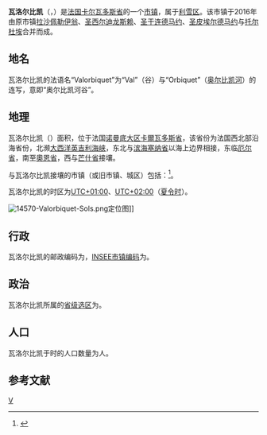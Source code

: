 {{noteTA|G1=法国地名}}
{{Infobox French commune
| name                  = 瓦洛尔比凯
| native name           = Valorbiquet
| arrondissement        = [[利雪区|利雪区]]
}}
'''瓦洛尔比凯'''（{{lang-fr|Valorbiquet}}，{{IPA-fr|valɔʁbikɛ}}）是[[法国|法国]][[卡尔瓦多斯省|卡尔瓦多斯省]]的一个[[市镇_(法国)|市镇]]，属于[[利雪区|利雪区]]。该市镇于2016年由原市镇[[拉沙佩勒伊翁|拉沙佩勒伊翁]]、[[圣西尔迪龙斯赖|圣西尔迪龙斯赖]]、[[圣于连德马约|圣于连德马约]]、[[圣皮埃尔德马约|圣皮埃尔德马约]]与[[托尔杜埃|托尔杜埃]]合并而成。

== 地名 ==
瓦洛尔比凯的法语名“Valorbiquet”为“Val”（谷）与“Orbiquet”（[[奥尔比凯河|奥尔比凯河]]）的连写，意即“奥尔比凯河谷”。

== 地理 ==
瓦洛尔比凯（{{wikidata|property|linked|P625}}）面积{{wikidata|properties|P2046}}，位于法国[[诺曼底大区|诺曼底大区]][[卡爾瓦多斯省|卡爾瓦多斯省]]，该省份为法国西北部沿海省份，北濒[[大西洋|大西洋]][[英吉利海峡|英吉利海峡]]，东北与[[滨海塞纳省|滨海塞纳省]]以海上边界相接，东临[[厄尔省|厄尔省]]，南至[[奧恩省|奧恩省]]，西与[[芒什省|芒什省]]接壤。

与瓦洛尔比凯接壤的市镇（或旧市镇、城区）包括：{{Wikidata|properties|linked|P47}}<ref name="geo">{{Cite web|url=https://www.geoportail.gouv.fr/carte|title=Carte|accessdate=2020-03-22|author=Géoportail|language=fr|publisher=Géoportail|archive-date=2017-01-29|archive-url=https://web.archive.org/web/20170129154129/https://www.geoportail.gouv.fr/carte/|dead-url=no}}</ref>。

瓦洛尔比凯的时区为[[UTC+01:00|UTC+01:00]]、[[UTC+02:00|UTC+02:00]]（[[夏时制|夏令时]]）。

[[File:14570-Valorbiquet-Sols.png|thumb]]定位图]]{{Clear|left}}
== 行政 ==
瓦洛尔比凯的邮政编码为{{wikidata|properties|P281}}，[[法国国家统计与经济研究所|INSEE市镇编码]]为{{wikidata|properties|P374}}。

== 政治 ==
瓦洛尔比凯所属的[[縣_(法國)|省级选区]]为{{WikidataLink|{{wikidata|properties|raw|best||P7938}}}}。

== 人口 ==
瓦洛尔比凯于{{wikidata|qualifier|P1082|P585}}时的人口数量为{{wikidata|property|raw|P1082}}人。

== 参考文献 ==
{{Reflist}}

{{卡尔瓦多斯省市镇}}
[[Category:卡尔瓦多斯省市镇|V]]